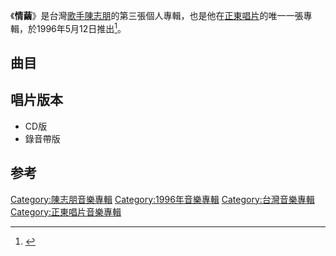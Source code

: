 {{Album infobox | <!-- See Wikipedia:WikiProject_Albums -->
| Name        = 情繭
| Type        = [[專輯|專輯]]
| Artist      = [[陳志朋|陳志朋]]
| Cover       = 
| Released    = 1996年5月12日
| Recorded    = 1996年
| Genre       = [[國語流行音樂|國語流行音樂]]
| Length      = 45:55
| Label       = [[正東唱片|正東唱片]]
| Last album  = [[霸道的溫柔|霸道的溫柔]]<br>（1995年）
| This album  = '''情繭'''<br>（1996年）
| Next album  = [[捨不得|捨不得]]<br>（2004年）
}}

《'''情繭'''》是台灣[[歌手|歌手]][[陳志朋|陳志朋]]的第三張個人專輯，也是他在[[正東唱片|正東唱片]]的唯一一張專輯，於1996年5月12日推出<ref>{{Cite book|title=中国歌星成名金曲 2|last=黄新华编著|first=|publisher=南昌：百花洲文艺出版社|year=1999.09|isbn=7-80647-105-7|location=|pages=490}}</ref>。

==曲目==
{{tracklist
| headline     = 
| total_length = 45:55
| title_width  = 16%

| title1         = 情繭
| music1         = [[戚小戀|戚小戀]]
| lyrics1        = [[許常德|許常德]]
| arranger1      = [[侯志堅|侯志堅]]
| producer1      = [[黃卓穎|黃卓穎]]
| longnote1      = 第一主打歌
| length1        = 4:58

| title2         = 讓夢像陽光
| music2         = 黃卓穎
| lyrics2        = [[劉虞瑞|劉虞瑞]]
| arranger2      = [[李伯傑|李伯傑]]
| producer2      = 黃卓穎
| longnote2      = 第二主打歌
| length2        = 4:38 

| title3         = 午夜寂寞
| music3         = [[徐禹|徐禹]]
| lyrics3        = [[姚若龍|姚若龍]]
| arranger3      = 李伯傑
| producer3      = 李子恆
| longnote3      =
| length3        = 4:12

| title4         =  最愛
| music4         = [[徐嘉良|徐嘉良]]
| lyrics4        = [[林美杏|林美杏]]
| arranger4      = 侯志堅
| producer4      = 黃卓穎
| longnote4      = 
| length4        = 4:35

| title5         = 深陷情網
| music5         = 黃卓穎
| lyrics5        = 林美杏
| arranger5      = 侯志堅
| producer5      = 黃卓穎
| longnote5      = 
| length5        = 4:31

| title6         = 夏雪
| music6         = [[黄明洲|黄明洲]]
| lyrics6        = 黄明洲
| arranger6      = 李伯傑
| producer6      = [[陳慶良|陳慶良]]
| longnote6      = 
| length6        = 4:59

| title7         = 就這樣吧
| music7         = 黃卓穎
| lyrics7        = [[李姚|李姚]] 
| arranger7      = 李伯傑
| producer7      = 黃卓穎
| longnote7      =
| length7        = 4:28
 
| title8         = 原諒
| music8         = [[薛忠銘|薛忠銘]]
| lyrics8        = [[陳志朋|陳志朋]]
| arranger8      = 侯志堅
| producer8      = 黃卓穎
| longnote8      = 
| length8        = 4:21

| title9         = 別讓我心碎
| music9         = 侯志堅
| lyrics9        = [[熊儒賢|熊儒賢]]
| arranger9      = 侯志堅
| producer9      = 黃卓穎
| longnote9      = 
| length9        = 4:43

| title10        = 情繭
| music10        = 戚小戀
| lyrics10       = 許常德
| arranger10     = 侯志堅
| producer10     = 黃卓穎
| note10         = Testing Version
| longnote10     = 
| length10       = 4:23
}}

== 唱片版本 ==
*CD版
*錄音帶版

==参考==
{{reflist}}
{{陳志朋}}
{{小虎隊 (台灣)}}
[[Category:陳志朋音樂專輯|Category:陳志朋音樂專輯]]
[[Category:1996年音樂專輯|Category:1996年音樂專輯]]
[[Category:台灣音樂專輯|Category:台灣音樂專輯]]
[[Category:正東唱片音樂專輯|Category:正東唱片音樂專輯]]